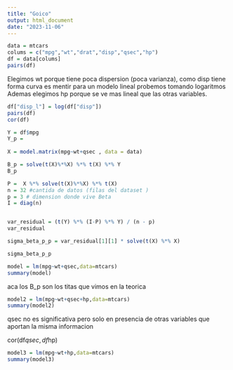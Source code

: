 ```yaml
---
title: "Goico"
output: html_document
date: "2023-11-06"
---
```


```r
data = mtcars
colums = c("mpg","wt","drat","disp","qsec","hp")
df = data[colums]
pairs(df)

```
Elegimos wt porque tiene poca dispersion (poca varianza), como disp tiene forma curva es mentir para un modelo lineal probemos tomando logaritmos 
Ademas elegimos hp porque se ve mas lineal que las otras variables. 

```r
df["disp_l"] = log(df["disp"])
pairs(df)
cor(df)

Y = df$mpg
Y_p = 
  
X = model.matrix(mpg~wt+qsec , data = data)

B_p = solve(t(X)%*%X) %*% t(X) %*% Y
B_p

P =  X %*% solve(t(X)%*%X) %*% t(X)
n = 32 #cantida de datos (filas del dataset )
p = 3 # dimension donde vive Beta 
I = diag(n)


var_residual = (t(Y) %*% (I-P) %*% Y) / (n - p)
var_residual

sigma_beta_p_p = var_residual[1][1] * solve(t(X) %*% X)

sigma_beta_p_p

model = lm(mpg~wt+qsec,data=mtcars)
summary(model)
```
aca los B_p son los titas que vimos en la teorica


```r

model2 = lm(mpg~wt+qsec+hp,data=mtcars)
summary(model2)
```
qsec no es significativa pero solo en presencia de otras variables que aportan la misma informacion

cor(df$qsec , df$hp)
```r
model3 = lm(mpg~wt+hp,data=mtcars)
summary(model3)
```



